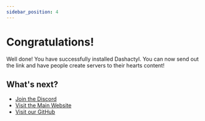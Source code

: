 ```yaml
---
sidebar_position: 4
---
```


# Congratulations!
Well done! You have successfully installed Dashactyl. You can now send out the link and have people create servers to their hearts content!

## What's next?
- [Join the Discord](https://discord.gg/nDxrPWh8pk)
- [Visit the Main Website](https://votion.dev)
- [Visit our GitHub](https://github.com/Votion-Development)
